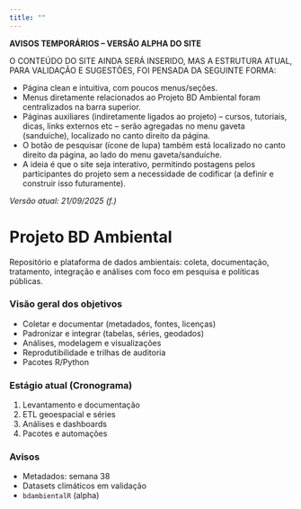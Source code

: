 ```yaml
---
title: ""
---
```


**AVISOS TEMPORÁRIOS -- VERSÃO ALPHA DO SITE**

O CONTEÚDO DO SITE AINDA SERÁ INSERIDO, MAS A ESTRUTURA ATUAL, PARA VALIDAÇÃO E SUGESTÕES, FOI PENSADA DA SEGUINTE FORMA:

* Página clean e intuitiva, com poucos menus/seções.
* Menus diretamente relacionados ao Projeto BD Ambiental foram centralizados na barra superior.
* Páginas auxiliares (indiretamente ligados ao projeto) -- cursos, tutoriais, dicas, links externos etc -- serão agregadas no menu gaveta (sanduíche), localizado no canto direito da página.
* O botão de pesquisar (ícone de lupa) também está localizado no canto direito da página, ao lado do menu gaveta/sanduíche.
* A ideia é que o site seja interativo, permitindo postagens pelos participantes do projeto sem a necessidade de codificar (a definir e construir isso futuramente).

*Versão atual: 21/09/2025 (f.)*


# Projeto BD Ambiental

Repositório e plataforma de dados ambientais: coleta, documentação, tratamento, integração e análises com foco em pesquisa e políticas públicas.

::: {.grid .cols-3}
:::{.card}
### Visão geral dos objetivos
- Coletar e documentar (metadados, fontes, licenças)  
- Padronizar e integrar (tabelas, séries, geodados)  
- Análises, modelagem e visualizações  
- Reprodutibilidade e trilhas de auditoria  
- Pacotes R/Python  
:::

:::{.card}
### Estágio atual (Cronograma)
1. Levantamento e documentação  
2. ETL geoespacial e séries  
3. Análises e dashboards  
4. Pacotes e automações  
:::

:::{.card}
### Avisos
- Metadados: semana 38  
- Datasets climáticos em validação  
- `bdambientalR` (alpha)  
:::
:::
